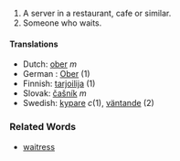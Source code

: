 #A server in a restaurant, cafe or similar.
#Someone who waits.

====Translations====
*Dutch: [[ober]] ''m''
*German : [[Ober]] (1)
*Finnish: [[tarjoilija]] (1)
*Slovak: [[čašník]] ''m''
*Swedish: [[kypare]] ''c''(1), [[väntande]] (2)

===Related Words===
*[[waitress]]